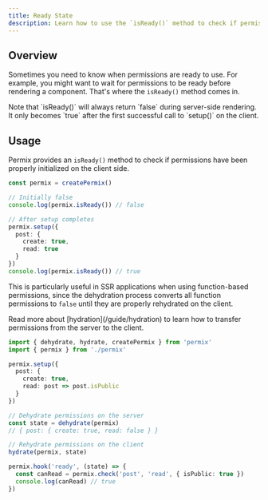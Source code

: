 ```yaml
---
title: Ready State
description: Learn how to use the `isReady()` method to check if permissions are ready to use.
---
```


## Overview

Sometimes you need to know when permissions are ready to use. For example, you might want to wait for permissions to be ready before rendering a component. That's where the `isReady()` method comes in.

<Callout type="warn">
Note that `isReady()` will always return `false` during server-side rendering. It only becomes `true` after the first successful call to `setup()` on the client.
</Callout>


## Usage

Permix provides an `isReady()` method to check if permissions have been properly initialized on the client side.

```ts
const permix = createPermix()

// Initially false
console.log(permix.isReady()) // false

// After setup completes
permix.setup({
  post: {
    create: true,
    read: true
  }
})
console.log(permix.isReady()) // true
```

This is particularly useful in SSR applications when using function-based permissions, since the dehydration process converts all function permissions to `false` until they are properly rehydrated on the client.

<Callout>
Read more about [hydration](/guide/hydration) to learn how to transfer permissions from the server to the client.
</Callout>

```ts
import { dehydrate, hydrate, createPermix } from 'permix'
import { permix } from './permix'

permix.setup({
  post: {
    create: true,
    read: post => post.isPublic
  }
})

// Dehydrate permissions on the server
const state = dehydrate(permix)
// { post: { create: true, read: false } }

// Rehydrate permissions on the client
hydrate(permix, state)

permix.hook('ready', (state) => {
  const canRead = permix.check('post', 'read', { isPublic: true })
  console.log(canRead) // true
})
```
